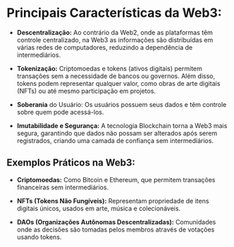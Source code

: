 # **Principais Características da Web3:**

- **Descentralização:** Ao contrário da Web2, onde as plataformas têm controle centralizado, na Web3 as informações são distribuídas em várias redes de computadores, reduzindo a dependência de intermediários.

- **Tokenização:** Criptomoedas e tokens (ativos digitais) permitem transações sem a necessidade de bancos ou governos. Além disso, tokens podem representar qualquer valor, como obras de arte digitais (NFTs) ou até mesmo participação em projetos.

- **Soberania** do Usuário: Os usuários possuem seus dados e têm controle sobre quem pode acessá-los.

- **Imutabilidade e Segurança:** A tecnologia Blockchain torna a Web3 mais segura, garantindo que dados não possam ser alterados após serem registrados, criando uma camada de confiança sem intermediários.

## **Exemplos Práticos na Web3:**

- **Criptomoedas:** Como Bitcoin e Ethereum, que permitem transações financeiras sem intermediários.

- **NFTs (Tokens Não Fungíveis):** Representam propriedade de itens digitais únicos, usados em arte, música e colecionáveis.

- **DAOs (Organizações Autônomas Descentralizadas):** Comunidades onde as decisões são tomadas pelos membros através de votações usando tokens.